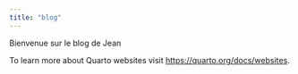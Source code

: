 ```yaml
---
title: "blog"
---
```


Bienvenue sur le blog de Jean

To learn more about Quarto websites visit <https://quarto.org/docs/websites>.